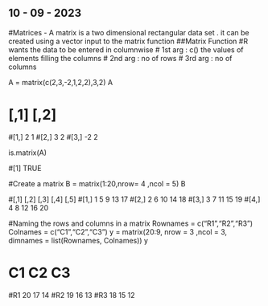 ## 10 - 09 - 2023
#Matrices - A matrix is a two dimensional rectangular data set . it can be created using a vector input to the matrix function 
##Matrix Function 
#R wants the data to be entered in columnwise 
# 1st arg : c() the values of elements filling the columns 
# 2nd arg : no of rows 
# 3rd arg : no of columns 

A = matrix(c(2,3,-2,1,2,2),3,2)
A

#     [,1] [,2]
#[1,]    2    1
#[2,]    3    2
#[3,]   -2    2

is.matrix(A)

#[1] TRUE

#Create a matrix 
B = matrix(1:20,nrow= 4 ,ncol = 5)
B

#[,1] [,2] [,3] [,4] [,5]
#[1,]    1    5    9   13   17
#[2,]    2    6   10   14   18
#[3,]    3    7   11   15   19
#[4,]    4    8   12   16   20

#Naming the rows and columns in a matrix
Rownames = c("R1","R2","R3")
Colnames  = c("C1","C2","C3")
y = matrix(20:9, nrow = 3 ,ncol = 3, dimnames = list(Rownames, Colnames))
y

#   C1 C2 C3
#R1 20 17 14
#R2 19 16 13
#R3 18 15 12

